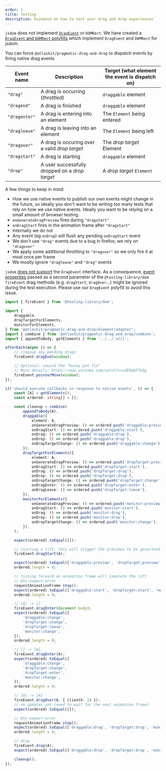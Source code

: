 ```yaml
---
order: 1
title: Testing
description: Guidance on how to test your drag and drop experiences
---
```



`jsdom` does not implement [`DragEvent`](https://github.com/jsdom/jsdom/issues/2913) or `DOMRect`.
We have created a
[`DragEvent` and `DOMRect` polyfills](/components/pragmatic-drag-and-drop/optional-packages/unit-testing)
which implement `DragEvent` and `DOMRect` for jsdom.

You can force `@atlaskit/pragmatic-drag-and-drop` to dispatch events by firing native drag events

| Event name    | Description                                    | Target (what element the event is dispatch on) |
| ------------- | ---------------------------------------------- | ---------------------------------------------- |
| `"drag"`      | A drag is occurring (_throttled_)              | `draggable` element                            |
| `"dragend"`   | A drag is finished                             | `draggable` element                            |
| `"dragenter"` | A drag is entering into an element             | The `Element` being entered                    |
| `"dragleave"` | A drag is leaving into an element              | The `Element` being left                       |
| `"dragover"`  | A drag is occuring over a valid _drop target_  | The _drop target_ Element                      |
| `"dragstart"` | A drag is starting                             | `draggable` element                            |
| `"drop"`      | A user successfully dropped on a _drop target_ | A _drop target_ `Element`                      |

A few things to keep in mind:

- How we use native events to publish our own events might change in the future, so ideally you
  don't want to be writing too many tests that rely on how we use native events. Ideally you want to
  be relying on a small amount of browser testing.
- `onGenerateDragPreview` fires during `"dragstart"`
- `onDragStart` fires in the animation frame after `"dragstart"`
- Internally we do not
- Any event (eg `onDrop`) will flush any pending `onDragStart` event
- We don't use `"drag"` events due to a bug in firefox; we rely on `"dragover"`
- We apply some additional throttling to `"dragover"` so we only fire it at most once per frame
- We mostly ignore `"dragleave"` and `"drag"` events

<SectionMessage appearance="information">

`jsdom` [does not support](https://github.com/jsdom/jsdom/issues/2913) the `DragEvent` interface. As
a consequence,
[event properties](https://testing-library.com/docs/dom-testing-library/api-events/#fireeventeventname)
passed as a second parameter of the `@testing-library/dom` `fireEvent` drag methods (e.g.
`dragStart`, `dragOver`...) might be ignored during the test execution. Please use our `DragEvent`
polyfill to avoid this issue.

</SectionMessage>

```ts
import { fireEvent } from '@testing-library/dom';

import {
	draggable,
	dropTargetForElements,
	monitorForElements,
} from '@atlaskit/pragmatic-drag-and-drop/element/adapter';
import { combine } from '@atlaskit/pragmatic-drag-and-drop/combine';
import { appendToBody, getElements } from '../../_util';

afterEach(async () => {
	// cleanup any pending drags
	fireEvent.dragEnd(window);

	// Optional: unwind the "honey pot fix"
	// More details: https://www.youtube.com/watch?v=udE9qbFTeQg
	fireEvent.pointerMove(window);
});

it('should execute callbacks in response to native events', () => {
	const [A] = getElements();
	const ordered: string[] = [];

	const cleanup = combine(
		appendToBody(A),
		draggable({
			element: A,
			onGenerateDragPreview: () => ordered.push('draggable:preview'),
			onDragStart: () => ordered.push('draggable:start'),
			onDrag: () => ordered.push('draggable:drag'),
			onDrop: () => ordered.push('draggable:drop'),
			onDropTargetChange: () => ordered.push('draggable:change'),
		}),
		dropTargetForElements({
			element: A,
			onGenerateDragPreview: () => ordered.push('dropTarget:preview'),
			onDragStart: () => ordered.push('dropTarget:start'),
			onDrag: () => ordered.push('dropTarget:drag'),
			onDrop: () => ordered.push('dropTarget:drop'),
			onDropTargetChange: () => ordered.push('dropTarget:change'),
			onDragEnter: () => ordered.push('dropTarget:enter'),
			onDragLeave: () => ordered.push('dropTarget:leave'),
		}),
		monitorForElements({
			onGenerateDragPreview: () => ordered.push('monitor:preview'),
			onDragStart: () => ordered.push('monitor:start'),
			onDrag: () => ordered.push('monitor:drag'),
			onDrop: () => ordered.push('monitor:drop'),
			onDropTargetChange: () => ordered.push('monitor:change'),
		}),
	);

	expect(ordered).toEqual([]);

	// starting a lift, this will trigger the previews to be generated
	fireEvent.dragStart(A);

	expect(ordered).toEqual(['draggable:preview', 'dropTarget:preview', 'monitor:preview']);
	ordered.length = 0;

	// ticking forward an animation frame will complete the lift
	// @ts-expect-error
	requestAnimationFrame.step();
	expect(ordered).toEqual(['draggable:start', 'dropTarget:start', 'monitor:start']);
	ordered.length = 0;

	// [A] -> []
	fireEvent.dragEnter(document.body);
	expect(ordered).toEqual([
		'draggable:change',
		'dropTarget:change',
		'dropTarget:leave',
		'monitor:change',
	]);
	ordered.length = 0;

	// [] -> [A]
	fireEvent.dragEnter(A);
	expect(ordered).toEqual([
		'draggable:change',
		'dropTarget:change',
		'dropTarget:enter',
		'monitor:change',
	]);
	ordered.length = 0;

	// [A] -> [A]
	fireEvent.dragOver(A, { clientX: 10 });
	// no updates yet (need to wait for the next animation frame)
	expect(ordered).toEqual([]);

	// @ts-expect-error
	requestAnimationFrame.step();
	expect(ordered).toEqual(['draggable:drag', 'dropTarget:drag', 'monitor:drag']);
	ordered.length = 0;

	// drop
	fireEvent.drop(A);
	expect(ordered).toEqual(['draggable:drop', 'dropTarget:drop', 'monitor:drop']);

	cleanup();
});
```
